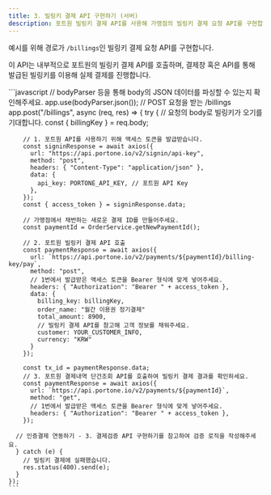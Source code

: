 ```yaml
---
title: 3. 빌링키 결제 API 구현하기 (서버)
description: 포트원 빌링키 결제 API를 사용해 가맹점의 빌링키 결제 요청 API를 구현합니다.
---
```





예시를 위해 경로가 `/billings`인 빌링키 결제 요청 API를 구현합니다.

이 API는 내부적으로 포트원의 빌링키 결제 API를 호출하며, 결제창 혹은 API를 통해 발급된 빌링키를 이용해 실제 결제를 진행합니다.

<Tabs>
  <Tab title="Express.js">
    ```javascript
    // bodyParser 등을 통해 body의 JSON 데이터를 파싱할 수 있는지 확인해주세요.
    app.use(bodyParser.json());
    // POST 요청을 받는 /billings
    app.post("/billings", async (req, res) => {
      try {
        // 요청의 body로 빌링키가 오기를 기대합니다.
        const { billingKey } = req.body;

        // 1. 포트원 API를 사용하기 위해 액세스 토큰을 발급받습니다.
        const signinResponse = await axios({
          url: "https://api.portone.io/v2/signin/api-key",
          method: "post",
          headers: { "Content-Type": "application/json" },
          data: {
            api_key: PORTONE_API_KEY, // 포트원 API Key
          },
        });
        const { access_token } = signinResponse.data;

        // 가맹점에서 채번하는 새로운 결제 ID를 만들어주세요.
        const paymentId = OrderService.getNewPaymentId();

        // 2. 포트원 빌링키 결제 API 호출
        const paymentResponse = await axios({
          url: `https://api.portone.io/v2/payments/${paymentId}/billing-key/pay`,
          method: "post",
          // 1번에서 발급받은 액세스 토큰을 Bearer 형식에 맞게 넣어주세요.
          headers: { "Authorization": "Bearer " + access_token },
          data: {
            billing_key: billingKey,
            order_name: "월간 이용권 정기결제"
            total_amount: 8900,
            // 빌링키 결제 API를 참고해 고객 정보를 채워주세요.
            customer: YOUR_CUSTOMER_INFO,
            currency: "KRW"
          }
        });

        const tx_id = paymentResponse.data;
        // 3. 포트원 결제내역 단건조회 API를 호출하여 빌링키 결제 결과를 확인하세요.
        const paymentResponse = await axios({
          url: `https://api.portone.io/v2/payments/${paymentId}`,
          method: "get",
          // 1번에서 발급받은 액세스 토큰을 Bearer 형식에 맞게 넣어주세요.
          headers: { "Authorization": "Bearer " + access_token },
        });

      // 인증결제 연동하기 - 3. 결제검증 API 구현하기를 참고하여 검증 로직을 작성해주세요.
      } catch (e) {
        // 빌링키 결제에 실패했습니다.
        res.status(400).send(e);
      }
    });
    ```

  </Tab>
</Tabs>



